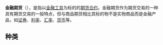{{Unreferenced|time=2022-01-15T22:34:13+00:00}}
'''金融期货'''（{{lang-en|financial futures}}），是指以[[金融工具|金融工具]]为标的的[[期货|期货合约]]。金融期货作为期货交易的一种具有期货交易的一般特点，但与商品期货相比其标的物不是实物商品而是金融产品，如[[证券|证券]]、[[利率|利率]]、[[汇率|汇率]]、[[货币|货币]]等。
==种类==
{{金融小作品}}